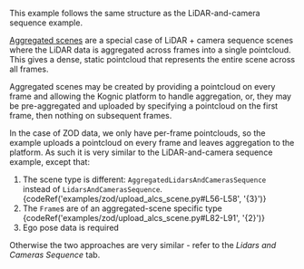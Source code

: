
This example follows the same structure as the LiDAR-and-camera sequence example.

[Aggregated scenes](kognic-io/scenes/aggregated_lidars_and_cameras_seq) are a special case of LiDAR + camera sequence
scenes where the LiDAR data is aggregated across frames into a single pointcloud. This gives a dense, static pointcloud
that represents the entire scene across all frames.

Aggregated scenes may be created by providing a pointcloud on every frame and allowing the Kognic platform to handle
aggregation, or, they may be pre-aggregated and uploaded by specifying a pointcloud on the first frame, then nothing on
subsequent frames.

In the case of ZOD data, we only have per-frame pointclouds, so the example uploads a pointcloud on every frame and
leaves aggregation to the platform. As such it is very similar to the LiDAR-and-camera sequence example, except that:

1. The scene type is different: `AggregatedLidarsAndCamerasSequence` instead of `LidarsAndCamerasSequence`.
{codeRef('examples/zod/upload_alcs_scene.py#L56-L58', '{3}')}
2. The `Frame`s are of an aggregated-scene specific type
{codeRef('examples/zod/upload_alcs_scene.py#L82-L91', '{2}')}
3. Ego pose data is required

Otherwise the two approaches are very similar - refer to the *Lidars and Cameras Sequence* tab.
